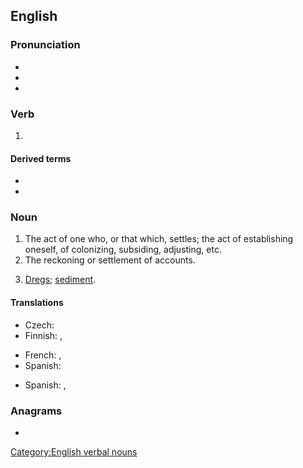 ==English==

===Pronunciation===
* {{IPA|en|/ˈsɛtl̩ɪŋ/}}
* {{audio|en|en-us-settling.ogg|Audio (US)}}
* {{hyph|en|sett|ling}}

===Verb===
{{wikipedia}}
{{head|en|verb form}}

# {{present participle of|en|settle|nocat=1}}

====Derived terms====
* {{l|en|settling basin}}
* {{l|en|settling tank}}

===Noun===
{{en-noun}}

# The act of one who, or that which, settles; the act of establishing oneself, of colonizing, subsiding, adjusting, etc.
# The reckoning or settlement of accounts.
# {{lb|en|usually|in the plural}} [[dregs|Dregs]]; [[sediment]].

====Translations====
{{trans-top|dregs}}
* Czech: {{t+|cs|sedlina|f}}
* Finnish: {{t+|fi|sakka}}, {{t|fi|saos}}
{{trans-mid}}
* French: {{t+|fr|sédimentation|f}}, {{t+|fr|sédiments|m-p}}
* Spanish: {{t+|es|sedimento|m}}
{{trans-bottom}}

{{checktrans-top}}
* Spanish: {{t+|es|decantación|f}}, {{t+|es|concho|m}}
{{trans-mid}}
{{trans-bottom}}

===Anagrams===
* {{anagrams|en|a=egilnstt|ettlings|glittens|lettings}}

[[Category:English verbal nouns]]